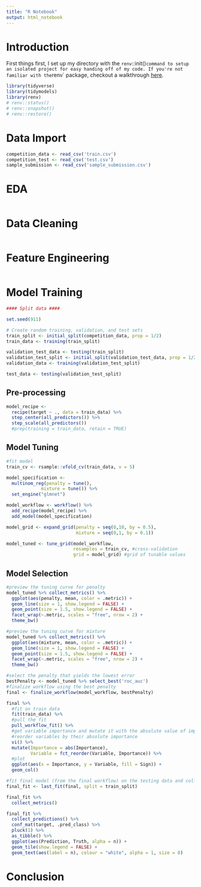 ```yaml
---
title: "R Notebook"
output: html_notebook
---
```


# Introduction

First things first, I set up my directory with the `renv`::init()` command to setup an isolated project for easy handing off of my code. If you're not familiar with the `renv` package, checkout a walkthrough [here](https://rstudio.github.io/renv/articles/renv.html).

```r
library(tidyverse)
library(tidymodels)
library(renv)
# renv::status()
# renv::snapshot()
# renv::restore()
```

# Data Import

```r
competition_data <- read_csv('train.csv')
competition_test <- read_csv('test.csv')
sample_submission <- read_csv('sample_submission.csv')
```

# EDA

```r

```

# Data Cleaning

```r

```

# Feature Engineering

```r

```

# Model Training

```r
#### Split data ####

set.seed(911)

# Create random training, validation, and test sets
train_split <- initial_split(competition_data, prop = 1/2)
train_data <- training(train_split)

validation_test_data <- testing(train_split)
validation_test_split <- initial_split(validation_test_data, prop = 1/2)
validation_data <- training(validation_test_split)

test_data <- testing(validation_test_split)
```


## Pre-processing

```r
model_recipe <- 
  recipe(target ~ ., data = train_data) %>% 
  step_center(all_predictors()) %>%
  step_scale(all_predictors())
  #prep(training = train_data, retain = TRUE)
```

## Model Tuning

```r
#fit model
train_cv <- rsample::vfold_cv(train_data, v = 5)

model_specification <- 
  multinom_reg(penalty = tune(), 
             mixture = tune()) %>% 
  set_engine("glmnet")

model_workflow <- workflow() %>%
  add_recipe(model_recipe) %>%
  add_model(model_specification)

model_grid <- expand_grid(penalty = seq(0,10, by = 0.5),
                          mixture = seq(0,1, by = 0.1))

model_tuned <- tune_grid(model_workflow, 
                         resamples = train_cv, #cross-validation
                         grid = model_grid) #grid of tunable values
```

## Model Selection

```r
#preview the tuning curve for penalty
model_tuned %>% collect_metrics() %>%
  ggplot(aes(penalty, mean, color = .metric)) +
  geom_line(size = 1, show.legend = FALSE) +
  geom_point(size = 1.5, show.legend = FALSE) +
  facet_wrap(~.metric, scales = "free", nrow = 2) +
  theme_bw()
```
```r
#preview the tuning curve for mixture
model_tuned %>% collect_metrics() %>%
  ggplot(aes(mixture, mean, color = .metric)) +
  geom_line(size = 1, show.legend = FALSE) +
  geom_point(size = 1.5, show.legend = FALSE) +
  facet_wrap(~.metric, scales = "free", nrow = 2) +
  theme_bw()
```

```r
#select the penalty that yields the lowest error
bestPenalty <- model_tuned %>% select_best('roc_auc')
#finalize workflow using the best penalty
final <- finalize_workflow(model_workflow, bestPenalty)
```

```r
final %>% 
  #fit on train data
  fit(train_data) %>%
  #pull the fit
  pull_workflow_fit() %>%
  #get variable importance and mutate it with the absolute value of importance.
  #reorder variables by their absolute importance
  vi() %>%
  mutate(Importance = abs(Importance),
         Variable = fct_reorder(Variable, Importance)) %>%
  #plot
  ggplot(aes(x = Importance, y = Variable, fill = Sign)) +
  geom_col()
```

```r
#fit final model (from the final workflow) on the testing data and collect metrics
final_fit <- last_fit(final, split = train_split) 

final_fit %>% 
  collect_metrics()
```

```r
final_fit %>%
  collect_predictions() %>%
  conf_mat(target, .pred_class) %>%
  pluck(1) %>%
  as_tibble() %>%
  ggplot(aes(Prediction, Truth, alpha = n)) +
  geom_tile(show.legend = FALSE) +
  geom_text(aes(label = n), colour = "white", alpha = 1, size = 8)
```

# Conclusion

```r

```


